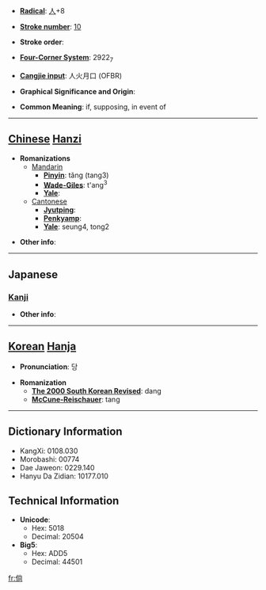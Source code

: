 * '''[[Wiktionary:Chinese radical index| Radical]]''': [[Wiktionary:Chinese radical index 人|人]]+8

* '''[[Wiktionary:Chinese total strokes index|Stroke number]]''': [[Wiktionary:Chinese total strokes index 10|10]]

* '''Stroke order''': 

* '''[[Wiktionary:Chinese four corner index|Four-Corner System]]''': 2922<sub>7</sub>

* '''[[Wiktionary:Chinese Cangjie index|Cangjie input]]''': 人火月口 (OFBR)

* '''Graphical Significance and Origin''': 

* '''Common Meaning''': if, supposing, in event of

----

== [[Chinese]] [[Hanzi]] ==

* '''Romanizations'''
** [[Mandarin]]
*** '''[[Pinyin]]''': tǎng (tang3)
*** '''[[Wade-Giles]]''': t'ang<sup>3</sup>
*** '''[[Yale]]''': 
**[[Cantonese]]
***'''[[Jyutping]]''':
***'''[[Penkyamp]]''': 
***'''[[Yale]]''': seung4, tong2

* '''Other info''': 

----

==Japanese==
===[[Kanji]]===
{{kanji|on readings=[[しょう]] (shō), [[とう]] (tō)|kun readings=[[もし]] (moshi), [[たちもとほる]] (tachimotohoru)}}

* '''Other info''':  

----

== [[Korean]] [[Hanja]] ==

* '''Pronunciation''': 당

* '''Romanization'''
** '''[[The 2000 South Korean Revised Romanization|The 2000 South Korean Revised]]''': dang
** '''[[McCune-Reischauer]]''': tang

----

== Dictionary Information ==

* KangXi: 0108.030
* Morobashi: 00774
* Dae Jaweon: 0229.140
* Hanyu Da Zidian: 10177.010

== Technical Information ==

* '''Unicode''':
** Hex: 5018
** Decimal: 20504
* '''Big5''':
** Hex: ADD5
** Decimal: 44501

[[fr:倘]]